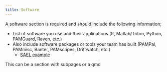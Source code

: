 ```yaml
---
title: Software
---
```


A software section is required and should include the following information;

-   List of software you use and their applications (R, Matlab/Triton, Python, PAMGuard, Raven, etc.)
-   Also include software packages or tools your team has built (PAMPal, PAMmisc, Banter, PAMscapes, Driftwatch, etc.)
    -   [SAEL example](https://sael-swfsc.github.io/SAEL-lab-manual/content/Analysis-software.html)

This can be a section with subpages or a qmd
